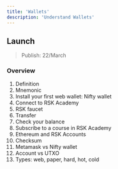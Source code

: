 ---
title: 'Wallets'
description: 'Understand Wallets'
---

## Launch

> Publish: 22/March

### Overview

1. Definition
2. Mnemonic
3. Install your first web wallet: Nifty wallet
4. Connect to RSK Academy
5. RSK faucet
6. Transfer
7. Check your balance
8. Subscribe to a course in RSK Academy
9. Ethereum and RSK Accounts
10. Checksum
11. Metamask vs Nifty wallet
12. Account vs UTXO
13. Types: web, paper, hard, hot, cold
